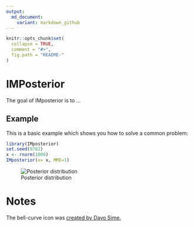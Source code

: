 ```yaml
---
output:
  md_document:
    variant: markdown_github
---
```


<!-- README.md is generated from README.Rmd. Please edit that file -->

```r
knitr::opts_chunk$set(
  collapse = TRUE,
  comment = "#>",
  fig.path = "README-"
)
```

# IMPosterior

The goal of IMposterior is to ...

## Example

This is a basic example which shows you how to solve a common problem:

```r
library(IMposterior)
set.seed(9782)
x <- rnorm(1000)
IMposterior(x= x, MME=1)
```

![Posterior distribution](./Posterior.gif)

# Notes

The bell-curve icon was [created by Davo Sime.](https://thenounproject.com/term/bell-curve/614251/)
